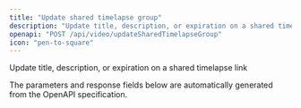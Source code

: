 ```yaml
---
title: "Update shared timelapse group"
description: "Update title, description, or expiration on a shared timelapse link"
openapi: "POST /api/video/updateSharedTimelapseGroup"
icon: "pen-to-square"
---
```


Update title, description, or expiration on a shared timelapse link

<Note>
The parameters and response fields below are automatically generated from the OpenAPI specification.
</Note>
